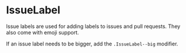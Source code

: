 

<Meta title="Deprecated/IssueLabel/Docs" />

# IssueLabel

Issue labels are used for adding labels to issues and pull requests. They also come with emoji support.

<Canvas>
  <Story story={IssueLabelStories.Default} />
</Canvas>

If an issue label needs to be bigger, add the `.IssueLabel--big` modifier.

<Canvas>
  <Story story={IssueLabelStories.Big} />
</Canvas>

